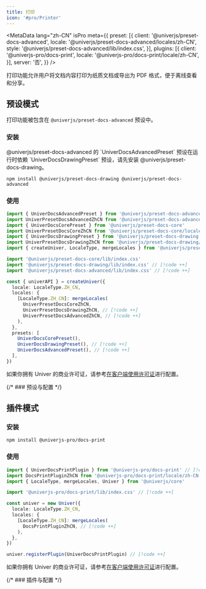 ```yaml
---
title: 打印
icon: '#pro/Printer'
---
```


<MetaData
  lang="zh-CN"
  isPro
  meta={{
    preset: [{
      client: '@univerjs/preset-docs-advanced',
      locale: '@univerjs/preset-docs-advanced/locales/zh-CN',
      style: '@univerjs/preset-docs-advanced/lib/index.css',
    }],
    plugins: [{
      client: '@univerjs-pro/docs-print',
      locale: '@univerjs-pro/docs-print/locale/zh-CN',
    }],
    server: '否',
  }}
/>

打印功能允许用户将文档内容打印为纸质文档或导出为 PDF 格式，便于离线查看和分享。

## 预设模式

打印功能被包含在 `@univerjs/preset-docs-advanced` 预设中。

### 安装

<Callout>
  @univerjs/preset-docs-advanced 的 `UniverDocsAdvancedPreset` 预设在运行时依赖 `UniverDocsDrawingPreset` 预设，请先安装 @univerjs/preset-docs-drawing。
</Callout>

```package-install
npm install @univerjs/preset-docs-drawing @univerjs/preset-docs-advanced
```

### 使用

```typescript
import { UniverDocsAdvancedPreset } from '@univerjs/preset-docs-advanced' // [!code ++]
import UniverPresetDocsAdvancedZhCN from '@univerjs/preset-docs-advanced/locales/zh-CN' // [!code ++]
import { UniverDocsCorePreset } from '@univerjs/preset-docs-core'
import UniverPresetDocsCoreZhCN from '@univerjs/preset-docs-core/locales/zh-CN'
import { UniverDocsDrawingPreset } from '@univerjs/preset-docs-drawing' // [!code ++]
import UniverPresetDocsDrawingZhCN from '@univerjs/preset-docs-drawing/locales/zh-CN' // [!code ++]
import { createUniver, LocaleType, mergeLocales } from '@univerjs/presets'

import '@univerjs/preset-docs-core/lib/index.css'
import '@univerjs/preset-docs-drawing/lib/index.css' // [!code ++]
import '@univerjs/preset-docs-advanced/lib/index.css' // [!code ++]

const { univerAPI } = createUniver({
  locale: LocaleType.ZH_CN,
  locales: {
    [LocaleType.ZH_CN]: mergeLocales(
      UniverPresetDocsCoreZhCN,
      UniverPresetDocsDrawingZhCN, // [!code ++]
      UniverPresetDocsAdvancedZhCN, // [!code ++]
    ),
  },
  presets: [
    UniverDocsCorePreset(),
    UniverDocsDrawingPreset(), // [!code ++]
    UniverDocsAdvancedPreset(), // [!code ++]
  ],
})
```

如果你拥有 Univer 的商业许可证，请参考[在客户端使用许可证](/guides/pro/license#在预设模式中使用)进行配置。

{/* ### 预设与配置 */}

## 插件模式

### 安装

```package-install
npm install @univerjs-pro/docs-print
```

### 使用

```typescript
import { UniverDocsPrintPlugin } from '@univerjs-pro/docs-print' // [!code ++]
import DocsPrintPluginZhCN from '@univerjs-pro/docs-print/locale/zh-CN' // [!code ++]
import { LocaleType, mergeLocales, Univer } from '@univerjs/core'

import '@univerjs-pro/docs-print/lib/index.css' // [!code ++]

const univer = new Univer({
  locale: LocaleType.ZH_CN,
  locales: {
    [LocaleType.ZH_CN]: mergeLocales(
      DocsPrintPluginZhCN, // [!code ++]
    ),
  },
})

univer.registerPlugin(UniverDocsPrintPlugin) // [!code ++]
```

如果你拥有 Univer 的商业许可证，请参考[在客户端使用许可证](/guides/pro/license#在插件模式中使用)进行配置。

{/* ### 插件与配置 */}

